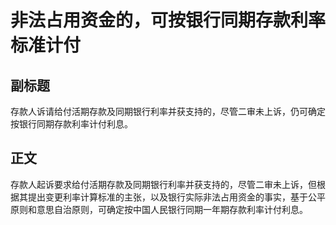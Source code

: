 # 非法占用资金的，可按银行同期存款利率标准计付
## 副标题
存款人诉请给付活期存款及同期银行利率并获支持的，尽管二审未上诉，仍可确定按银行同期存款利率计付利息。
## 正文
存款人起诉要求给付活期存款及同期银行利率并获支持的，尽管二审未上诉，但根据其提出变更利率计算标准的主张，以及银行实际非法占用资金的事实，基于公平原则和意思自治原则，可确定按中国人民银行同期一年期存款利率计付利息。